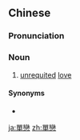 {{also|单恋}}
==Chinese==
{{zh-forms|s=单恋}}

===Pronunciation===
{{zh-pron
|m=dānliàn
|c=daan1 lyun2
|cat=n
}}

===Noun===
{{zh-noun}}

# [[unrequited]] [[love]]

====Synonyms====
* {{zh-l|單相思}}

[[ja:單戀]]
[[zh:單戀]]